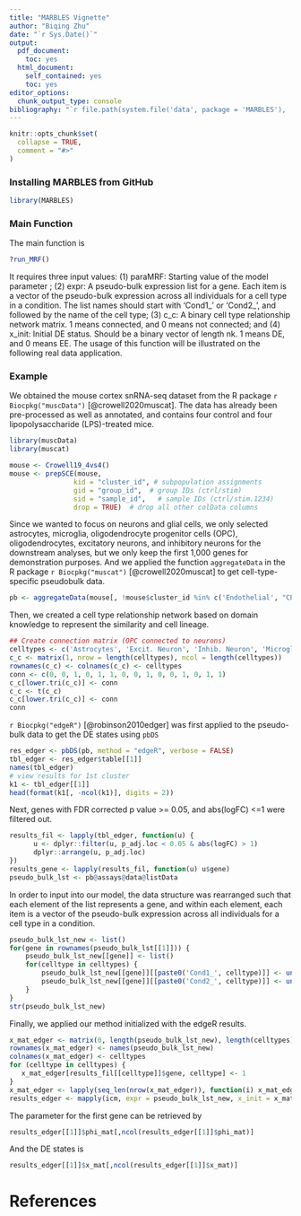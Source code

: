 ```yaml
---
title: "MARBLES Vignette"
author: "Biqing Zhu"
date: "`r Sys.Date()`"
output:
  pdf_document:
    toc: yes
  html_document:
    self_contained: yes
    toc: yes
editor_options: 
  chunk_output_type: console
bibliography: "`r file.path(system.file('data', package = 'MARBLES'), 'refs.bib')`"
---
```


<!--
%\VignetteEngine{knitr::rmarkdown}
%\VignetteIndexEntry{MARBLES Vignette}
-->

```r
knitr::opts_chunk$set(
  collapse = TRUE,
  comment = "#>"
)
```

### Installing MARBLES from GitHub

```r
library(MARBLES)
```

### Main Function

The main function is

```r
?run_MRF()
```

It requires three input values: (1) paraMRF: Starting value of the model parameter \Phi; (2) expr: A pseudo-bulk expression list for a gene. Each item is a vector of the pseudo-bulk expression across all individuals for a cell type in a condition. The list names should start with 'Cond1_' or 'Cond2_', and followed by the name of the cell type; (3) c_c: A binary cell type relationship network matrix. 1 means connected, and 0 means not connected; and (4) x_init: Initial DE status. Should be a binary vector of length nk. 1 means DE, and 0 means EE. The usage of this function will be illustrated on the following real data application.

### Example

We obtained the mouse cortex snRNA-seq dataset from the R package `r Biocpkg("muscData")` [@crowell2020muscat]. The data has already been pre-processed as well as annotated, and contains four control and four lipopolysaccharide (LPS)-treated mice.
```r
library(muscData)
library(muscat)

mouse <- Crowell19_4vs4()
mouse <- prepSCE(mouse, 
                kid = "cluster_id", # subpopulation assignments
                gid = "group_id",  # group IDs (ctrl/stim)
                sid = "sample_id",   # sample IDs (ctrl/stim.1234)
                drop = TRUE)  # drop all other colData columns
```

Since we wanted to focus on neurons and glial cells, we only selected astrocytes, microglia, oligodendrocyte progenitor cells (OPC), oligodendrocytes, excitatory neurons, and inhibitory neurons for the downstream analyses, but we only keep the first 1,000 genes for demonstration purposes. And we applied the function `aggregateData` in the R package `r Biocpkg("muscat")` [@crowell2020muscat] to get cell-type-specific pseudobulk data.

```r
pb <- aggregateData(mouse[, !mouse$cluster_id %in% c('Endothelial', "CPE cells")])
```

Then, we created a cell type relationship network based on domain knowledge to represent the similarity and cell lineage.

```r
## Create connection matrix (OPC connected to neurons)
celltypes <- c('Astrocytes', 'Excit. Neuron', 'Inhib. Neuron', 'Microglia', 'Oligodendrocytes', 'OPC')
c_c <- matrix(1, nrow = length(celltypes), ncol = length(celltypes))
rownames(c_c) <- colnames(c_c) <- celltypes
conn <- c(0, 0, 1, 0, 1, 1, 0, 0, 1, 0, 0, 1, 0, 1, 1)
c_c[lower.tri(c_c)] <- conn
c_c <- t(c_c)
c_c[lower.tri(c_c)] <- conn
conn
```

`r Biocpkg("edgeR")` [@robinson2010edger] was first applied to the pseudo-bulk data to get the DE states using `pbDS`
```r
res_edger <- pbDS(pb, method = "edgeR", verbose = FALSE)
tbl_edger <- res_edger$table[[1]]
names(tbl_edger)
# view results for 1st cluster
k1 <- tbl_edger[[1]]
head(format(k1[, -ncol(k1)], digits = 2))
```

Next, genes with FDR corrected p value >= 0.05, and abs(logFC) <=1 were filtered out.
```r
results_fil <- lapply(tbl_edger, function(u) {
      u <- dplyr::filter(u, p_adj.loc < 0.05 & abs(logFC) > 1)
      dplyr::arrange(u, p_adj.loc)
})
results_gene <- lapply(results_fil, function(u) u$gene)
pseudo_bulk_lst <- pb@assays@data@listData
```

In order to input into our model, the data structure was rearranged such that each element of the list represents a gene, and within each element, each item is a vector of the pseudo-bulk expression across all individuals for a cell type in a condition.

```r
pseudo_bulk_lst_new <- list()
for(gene in rownames(pseudo_bulk_lst[[1]])) {
    pseudo_bulk_lst_new[[gene]] <- list()
    for(celltype in celltypes) {
        pseudo_bulk_lst_new[[gene]][[paste0('Cond1_', celltype)]] <- unlist(pseudo_bulk_lst[[celltype]][gene, 1:4])
        pseudo_bulk_lst_new[[gene]][[paste0('Cond2_', celltype)]] <- unlist(pseudo_bulk_lst[[celltype]][gene, 5:8])
    }
}
str(pseudo_bulk_lst_new)
```

Finally, we applied our method initialized with the edgeR results.

```r
x_mat_edger <- matrix(0, length(pseudo_bulk_lst_new), length(celltypes))
rownames(x_mat_edger) <- names(pseudo_bulk_lst_new)
colnames(x_mat_edger) <- celltypes
for (celltype in celltypes) {
   x_mat_edger[results_fil[[celltype]]$gene, celltype] <- 1
}
x_mat_edger <- lapply(seq_len(nrow(x_mat_edger)), function(i) x_mat_edger[i,])
results_edger <- mapply(icm, expr = pseudo_bulk_lst_new, x_init = x_mat_edger, MoreArgs = list(paraMRF = c(0, 2), distr = 'PG', c_c = c_c), SIMPLIFY = FALSE)
```
The \Phi parameter for the first gene can be retrieved by 

```r
results_edger[[1]]$phi_mat[,ncol(results_edger[[1]]$phi_mat)]
```

And the DE states is

```r
results_edger[[1]]$x_mat[,ncol(results_edger[[1]]$x_mat)]
```

# References
